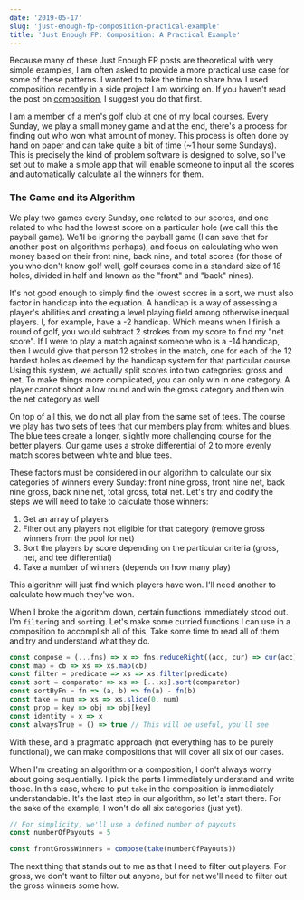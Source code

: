 ```yaml
---
date: '2019-05-17'
slug: 'just-enough-fp-composition-practical-example'
title: 'Just Enough FP: Composition: A Practical Example'
---
```


Because many of these Just Enough FP posts are theoretical with very simple examples, I am often asked to provide a more practical use case for some of these patterns. I wanted to take the time to share how I used composition recently in a side project I am working on. If you haven't read the post on [composition](/just-enough-fp-composition), I suggest you do that first.

I am a member of a men's golf club at one of my local courses. Every Sunday, we play a small money game and at the end, there's a process for finding out who won what amount of money. This process is often done by hand on paper and can take quite a bit of time (~1 hour some Sundays). This is precisely the kind of problem software is designed to solve, so I've set out to make a simple app that will enable someone to input all the scores and automatically calculate all the winners for them.

### The Game and its Algorithm

We play two games every Sunday, one related to our scores, and one related to who had the lowest score on a particular hole (we call this the payball game). We'll be ignoring the payball game (I can save that for another post on algorithms perhaps), and focus on calculating who won money based on their front nine, back nine, and total scores (for those of you who don't know golf well, golf courses come in a standard size of 18 holes, divided in half and known as the "front" and "back" nines).

It's not good enough to simply find the lowest scores in a sort, we must also factor in handicap into the equation. A handicap is a way of assessing a player's abilities and creating a level playing field among otherwise inequal players. I, for example, have a -2 handicap. Which means when I finish a round of golf, you would subtract 2 strokes from my score to find my "net score". If I were to play a match against someone who is a -14 handicap, then I would give that person 12 strokes in the match, one for each of the 12 hardest holes as deemed by the handicap system for that particular course. Using this system, we actually split scores into two categories: gross and net. To make things more complicated, you can only win in one category. A player cannot shoot a low round and win the gross category and then win the net category as well.

On top of all this, we do not all play from the same set of tees. The course we play has two sets of tees that our members play from: whites and blues. The blue tees create a longer, slightly more challenging course for the better players. Our game uses a stroke differential of 2 to more evenly match scores between white and blue tees.

These factors must be considered in our algorithm to calculate our six categories of winners every Sunday: front nine gross, front nine net, back nine gross, back nine net, total gross, total net. Let's try and codify the steps we will need to take to calculate those winners:

1. Get an array of players
2. Filter out any players not eligible for that category (remove gross winners from the pool for net)
3. Sort the players by score depending on the particular criteria (gross, net, and tee differential)
4. Take a number of winners (depends on how many play)

This algorithm will just find which players have won. I'll need another to calculate how much they've won.

When I broke the algorithm down, certain functions immediately stood out. I'm `filter`ing and `sort`ing. Let's make some curried functions I can use in a composition to accomplish all of this. Take some time to read all of them and try and understand what they do.

```javascript
const compose = (...fns) => x => fns.reduceRight((acc, cur) => cur(acc), x)
const map = cb => xs => xs.map(cb)
const filter = predicate => xs => xs.filter(predicate)
const sort = comparator => xs => [...xs].sort(comparator)
const sortByFn = fn => (a, b) => fn(a) - fn(b)
const take = num => xs => xs.slice(0, num)
const prop = key => obj => obj[key]
const identity = x => x
const alwaysTrue = () => true // This will be useful, you'll see
```

With these, and a pragmatic approach (not everything has to be purely functional), we can make compositions that will cover all six of our cases.

When I'm creating an algorithm or a composition, I don't always worry about going sequentially. I pick the parts I immediately understand and write those. In this case, where to put `take` in the composition is immediately understandable. It's the last step in our algorithm, so let's start there. For the sake of the example, I won't do all six categories (just yet).

```javascript
// For simplicity, we'll use a defined number of payouts
const numberOfPayouts = 5

const frontGrossWinners = compose(take(numberOfPayouts))
```

The next thing that stands out to me as that I need to filter out players. For gross, we don't want to filter out anyone, but for net we'll need to filter out the gross winners some how.
